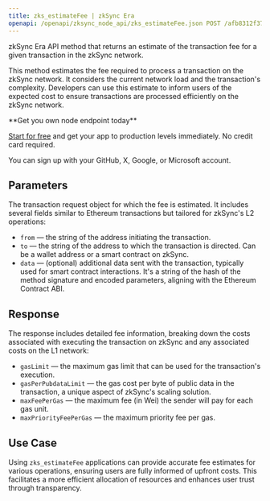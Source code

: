 ---
title: zks_estimateFee | zkSync Era
openapi: /openapi/zksync_node_api/zks_estimateFee.json POST /afb8312f3710a5bc469f4c87cad3a2e4
---

zkSync Era API method that returns an estimate of the transaction fee for a given transaction in the zkSync network.

This method estimates the fee required to process a transaction on the zkSync network. It considers the current network load and the transaction's complexity. Developers can use this estimate to inform users of the expected cost to ensure transactions are processed efficiently on the zkSync network.

<Check>
**Get you own node endpoint today**

[Start for free](https://console.chainstack.com/) and get your app to production levels immediately. No credit card required.

You can sign up with your GitHub, X, Google, or Microsoft account.
</Check>


## Parameters

The transaction request object for which the fee is estimated. It includes several fields similar to Ethereum transactions but tailored for zkSync's L2 operations:

* `from` — the string of the address initiating the transaction.
* `to` — the string of the address to which the transaction is directed. Can be a wallet address or a smart contract on zkSync.
* `data` — (optional) additional data sent with the transaction, typically used for smart contract interactions. It's a string of the hash of the method signature and encoded parameters, aligning with the Ethereum Contract ABI.

## Response

The response includes detailed fee information, breaking down the costs associated with executing the transaction on zkSync and any associated costs on the L1 network:

* `gasLimit` — the maximum gas limit that can be used for the transaction's execution.
* `gasPerPubdataLimit` — the gas cost per byte of public data in the transaction, a unique aspect of zkSync's scaling solution.
* `maxFeePerGas` — the maximum fee (in Wei) the sender will pay for each gas unit.
* `maxPriorityFeePerGas` — the maximum priority fee per gas.

## Use Case

Using `zks_estimateFee` applications can provide accurate fee estimates for various operations, ensuring users are fully informed of upfront costs. This facilitates a more efficient allocation of resources and enhances user trust through transparency.
